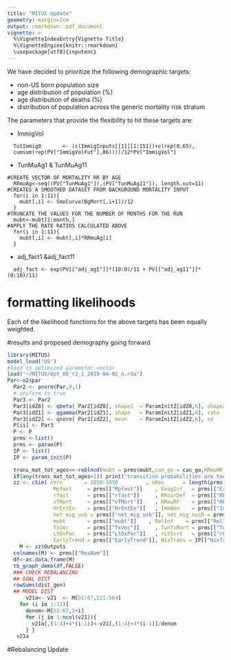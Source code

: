 ```yaml
---
title: "MITUS Update"
geometry: margin=2cm
output: rmarkdown::pdf_document
vignette: >
  %\VignetteIndexEntry{Vignette Title}
  %\VignetteEngine{knitr::rmarkdown}
  \usepackage[utf8]{inputenc}
---
```


We have decided to prioritize the following demographic targets:    

*  non-US born population size
*  age distribution of population (%)
*  age distribution of deaths (%)
*  distribution of population across the generic mortality risk stratum 
  
The parameters that provide the flexibility to hit these targets are: 

* ImmigVol 
```
  TotImmig0       <- (c(ImmigInputs[[1]][1:151])+c(rep(0,65),
  cumsum(rep(PV["ImmigVolFut"],86))))/12*PV["ImmigVol"]
```
* TunMuAg1 & TunMuAg11 
```
#CREATE VECTOR OF MORTALITY RR BY AGE 
  RRmuAg<-seq((PV["TunMuAg1"]),(PV["TunMuAg11"]), length.out=11)
#CREATES A SMOOTHED DATASET FROM BACKGROUND MORTALITY INPUT 
  for(i in 1:11){
    mubt[,i] <- SmoCurve(BgMort[,i+1])/12
  }
#TRUNCATE THE VALUES FOR THE NUMBER OF MONTHS FOR THE RUN 
  mubt<-mubt[1:month,]
#APPLY THE RATE RATIOS CALCULATED ABOVE 
  for(i in 1:11){
    mubt[,i] <- mubt[,i]*RRmuAg[i]
  }
```
* adj_fact1 &adj_fact11
```
  adj_fact <- exp(PV[["adj_ag1"]]*(10:0)/11 + PV[["adj_ag11"]]*(0:10)/11)
```

# formatting likelihoods 
Each of the likelihood functions for the above targets has been equally weighted. 

#results and proposed demography going forward 
```r
library(MITUS)
model_load("US")
#load in optimized parameter vector
load("~/MITUS/Opt_US_r2_1_2019-04-02_n.rda")
Par<-o2$par
  Par2 <- pnorm(Par,0,1)
  # uniform to true
  Par3 <- Par2
  Par3[idZ0] <- qbeta( Par2[idZ0], shape1  = ParamInitZ[idZ0,6], shape2 = ParamInitZ[idZ0,7])
  Par3[idZ1] <- qgamma(Par2[idZ1], shape   = ParamInitZ[idZ1,6], rate   = ParamInitZ[idZ1,7])
  Par3[idZ2] <- qnorm( Par2[idZ2], mean    = ParamInitZ[idZ2,6], sd     = ParamInitZ[idZ2,7])
  P[ii] <- Par3
  P <- P
  prms <-list()
  prms <- param(P)
  IP <- list()
  IP <- param_init(P)

  trans_mat_tot_ages<<-reblncd(mubt = prms$mubt,can_go = can_go,RRmuHR = prms$RRmuHR[2], RRmuRF = prms$RRmuRF, HRdist = HRdist, dist_gen_v=dist_gen_v, adj_fact=prms[["adj_fact"]])
  if(any(trans_mat_tot_ages>1)) print("transition probabilities are too high")
  zz <- cSim( nYrs       = 2018-1950         , nRes      = length(prms[["ResNam"]])  , rDxt     = prms[["rDxt"]]  , TxQualt    = prms[["TxQualt"]]   , InitPop  = prms[["InitPop"]]    ,
               Mpfast     = prms[["Mpfast"]]    , ExogInf   = prms[["ExogInf"]]       , MpfastPI = prms[["MpfastPI"]], Mrslow     = prms[["Mrslow"]]    , rrSlowFB = prms[["rrSlowFB"]]  ,
               rfast      = prms[["rfast"]]     , RRcurDef  = prms[["RRcurDef"]]      , rSlfCur  = prms[["rSlfCur"]] , p_HR       = prms[["p_HR"]]      , dist_gen = prms[["dist_gen"]]    ,
               vTMort     = prms[["vTMort"]]    , RRmuRF    = prms[["RRmuRF"]]        , RRmuHR   = prms[["RRmuHR"]]  , Birthst  = prms[["Birthst"]]    ,
               HrEntEx    = prms[["HrEntEx"]]   , ImmNon    = prms[["ImmNon"]]        , ImmLat   = prms[["ImmLat"]] , ImmAct     = prms[["ImmAct"]]    , ImmFst   = prms[["ImmFst"]]    ,
               net_mig_usb = prms[["net_mig_usb"]], net_mig_nusb = prms[["net_mig_nusb"]],
               mubt       = prms[["mubt"]]    , RelInf    = prms[["RelInf"]]        , RelInfRg = prms[["RelInfRg"]], Vmix       = prms[["Vmix"]]      , rEmmigFB = prms [["rEmmigFB"]]  ,
               TxVec      = prms[["TxVec"]]     , TunTxMort = prms[["TunTxMort"]]     , rDeft    = prms[["rDeft"]]   , pReTx      = prms[["pReTx"]]     , LtTxPar  = prms[["LtTxPar"]]    ,
               LtDxPar    = prms[["LtDxPar"]]   , rLtScrt   = prms[["rLtScrt"]]       , RRdxAge  = prms[["RRdxAge"]] , rRecov     = prms[["rRecov"]]    , pImmScen = prms[["pImmScen"]]   ,
               EarlyTrend = prms[["EarlyTrend"]], NixTrans = IP[["NixTrans"]],   trans_mat_tot_ages = trans_mat_tot_ages)
    M <- zz$Outputs
  colnames(M) <- prms[["ResNam"]]
  df<-as.data.frame(M)
  tb_graph_demo(df,FALSE)
  ### CHECK REBALANCING 
  ## GOAL DIST 
  rowSums(dist_gen)
  ## MODEL DIST 
      v21a<- v21  <- M[51:67,521:564]
    for (i in 1:11){
      denom<-M[51:67,2+i]
      for (j in 1:ncol(v21)){
        v21a[,(1:4)+4*(i-1)]<-v21[,(1:4)+4*(i-1)]/denom
      } }
   v21a
```

#Rebalancing Update 

